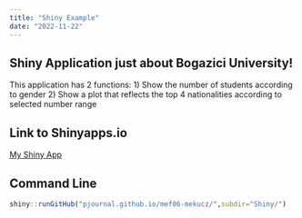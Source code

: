 ```yaml
---
title: "Shiny Example"
date: "2022-11-22"
---
```


## Shiny Application just about Bogazici University!
This application has 2 functions:
1) Show the number of students according to gender
2) Show a plot that reflects the top 4 nationalities according to selected number range


## Link to Shinyapps.io

[My Shiny App](https://mekucz.shinyapps.io/Shiny/)


## Command Line
```r
shiny::runGitHub("pjournal.github.io/mef06-mekucz/",subdir="Shiny/")

```


